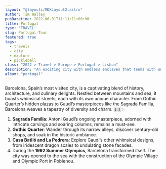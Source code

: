```yaml
---
layout: "@layouts/MDXLayout2.astro"
author: Tim Halley
pubDatetime: 2022-06-01T11:11:11+00:00
title: Portugal
type: 'TRAVEL'
slug: Portugal-Tour
featured: true
tags:
  - travels
  - city
  - explore
  - pickleball
class: "2022 > Travel > Europe > Portugal > Lisbon"
description: "An exciting city with endless enclaves that teems with unique character wherever you go"
album: "portugal"
---
```


Barcelona, Spain’s most visited city, is a captivating blend of history, architecture, and culinary delights.
Nestled between mountains and sea, it boasts whimsical streets, each with its own unique character. From Gothic
Quarter’s hidden plazas to Gaudí’s masterpieces like the Sagrada Família, Barcelona weaves a tapestry of
diversity and charm. 🇪🇸✨

1. **Sagrada Família**: Antoni Gaudí’s ongoing masterpiece, adorned with intricate carvings and soaring columns, remains a must-see.
2. **Gothic Quarter**: Wander through its narrow alleys, discover century-old shops, and soak in the historic ambiance.
3. **Casa Batlló and La Pedrera**: Explore Gaudí’s other whimsical designs, from iridescent dragon scales to undulating stone facades.
4. During the **1992 Summer Olympics**, Barcelona transformed itself. The city was opened to the sea with the construction of the Olympic
Village and Olympic Port in Poblenou. 